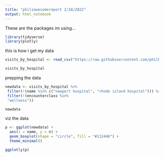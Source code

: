 ```yaml
---
title: "philsawesomereport 2/18/2022"
output: html_notebook
---
```



These are the packages im using...

```r
library(tidyverse)
library(plotly)

```

this is how i get my data

```r

visits_by_hospital <- read_csv("https://raw.githubusercontent.com/philbowsher/Foundation-of-the-R-Workflow-workshop-2019-09-06/master/Examples/data/visits_by_hospital.csv")

visits_by_hospital

```

prepping the data

```r

newdata <- visits_by_hospital %>%
 filter(!(name %in% c("newport hospital", "rhode island hospital"))) %>%
 filter(!(encounterclass %in% 
 "wellness")) 

newdata

```

viz the data

```r

p <- ggplot(newdata) +
  aes(x = name, y = n) +
  geom_boxplot(shape = "circle", fill = "#112446") +
  theme_minimal()

ggplotly(p)
```

